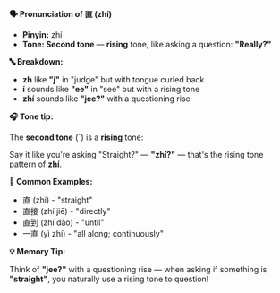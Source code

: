**🗣️ Pronunciation of 直 (zhí)**

- **Pinyin:** zhí
- **Tone: Second tone** — **rising** tone, like asking a question: **"Really?"**

**🔤 Breakdown:**

- **zh** like **"j"** in "judge" but with tongue curled back
- **í** sounds like **"ee"** in "see" but with a rising tone
- **zhí** sounds like **"jee?"** with a questioning rise

**🎧 Tone tip:**

The **second tone** (ˊ) is a **rising** tone:

Say it like you're asking "Straight?" — **"zhí?"** — that's the rising tone pattern of **zhí**.

**📝 Common Examples:**

- 直 (zhí) - "straight"
- 直接 (zhí jiē) - "directly"
- 直到 (zhí dào) - "until"
- 一直 (yì zhí) - "all along; continuously"

**💡 Memory Tip:**

Think of **"jee?"** with a questioning rise — when asking if something is **"straight"**, you
naturally use a rising tone to question!
